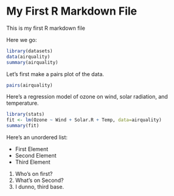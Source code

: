 My First R Markdown File
========================

This is my first R markdown file

Here we go:

```r
library(datasets)
data(airquality)
summary(airquality)
```

Let's first make a pairs plot of the data.
```r
pairs(airquality)
```

Here's a regression model of ozone on wind, solar radiation, and temperature.

```r
library(stats)
fit <- lm(Ozone ~ Wind + Solar.R + Temp, data=airquality)
summary(fit)
```

Here's an unordered list:

- First Element
- Second Element
- Third Element

1. Who's on first?
2. What's on Second?
3. I dunno, third base.